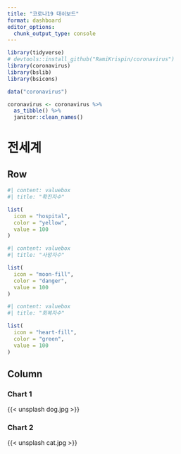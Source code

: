 ```yaml
---
title: "코로나19 대쉬보드"
format: dashboard
editor_options: 
  chunk_output_type: console
---
```




```r
library(tidyverse)
# devtools::install_github("RamiKrispin/coronavirus")
library(coronavirus)
library(bslib)
library(bsicons)

data("coronavirus")

coronavirus <- coronavirus %>% 
  as_tibble() %>%
  janitor::clean_names() 
```

# 전세계

## Row

```r
#| content: valuebox
#| title: "확진자수"

list(
  icon = "hospital",
  color = "yellow",
  value = 100
)
```


```r
#| content: valuebox
#| title: "사망자수"

list(
  icon = "moon-fill",
  color = "danger",
  value = 100
)
```


```r
#| content: valuebox
#| title: "회복자수"

list(
  icon = "heart-fill",
  color = "green",
  value = 100
)
```


## Column

### Chart 1

{{< unsplash dog.jpg >}}

### Chart 2

{{< unsplash cat.jpg >}}